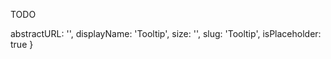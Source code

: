 TODO

  abstractURL: '',
  displayName: 'Tooltip',
  size: '',
  slug: 'Tooltip',
  isPlaceholder: true
}

